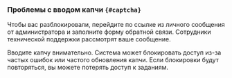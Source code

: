 ### Проблемы с вводом капчи `{#captcha}`
<Cut title="Мне заблокировали доступ">

Чтобы вас разблокировали, перейдите по ссылке из личного сообщения от администратора и заполните форму обратной связи. Сотрудники технической поддержки рассмотрят ваше сообщение.

Вводите капчу внимательно. Система может блокировать доступ из-за частых ошибок или частого обновления капчи. Если блокировки будут повторяться, вы можете потерять доступ к заданиям.

</Cut>
